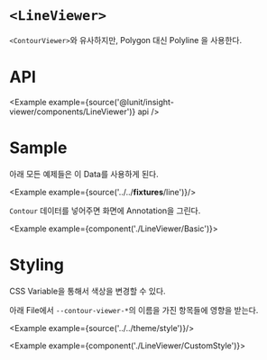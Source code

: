 
# `<LineViewer>`

`<ContourViewer>`와 유사하지만, Polygon 대신 Polyline 을 사용한다. 

# API

<Example example={source('@lunit/insight-viewer/components/LineViewer')} api />

# Sample

아래 모든 예제들은 이 Data를 사용하게 된다.

<Example example={source('../../__fixtures__/line')}/>

`Contour` 데이터를 넣어주면 화면에 Annotation을 그린다.

<Example example={component('./LineViewer/Basic')}>
  <InsightViewerPreview height={720}/>
</Example>

# Styling

CSS Variable을 통해서 색상을 변경할 수 있다.

아래 File에서 `--contour-viewer-*`의 이름을 가진 항목들에 영향을 받는다.

<Example example={source('../../theme/style')}/>

<Example example={component('./LineViewer/CustomStyle')}>
  <InsightViewerPreview height={720}/>
</Example>